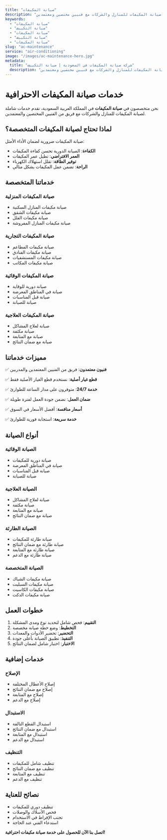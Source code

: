 ```yaml
---
title: "صيانة المكيفات"
description: "خدمات صيانة المكيفات للمنازل والشركات مع فنيين مختصين ومعتمدين"
keywords:
  - "صيانة المكيفات"
  - "صيانة التكييف"
  - "صيانة المكيفات"
  - "صيانة التكييف"
  - "صيانة المكيفات"
slug: "ac-maintenance"
service: "air-conditioning"
image: "/images/ac-maintenance-hero.jpg"
metadata:
  title: "شركة صيانة المكيفات في السعودية | صيانة التكييف"
  description: "أفضل شركة صيانة مكيفات في السعودية. صيانة المكيفات للمنازل والشركات مع فنيين مختصين ومعتمدين."
---
```


# خدمات صيانة المكيفات الاحترافية

نحن متخصصون في **صيانة المكيفات** في المملكة العربية السعودية، نقدم خدمات شاملة لصيانة المكيفات للمنازل والشركات مع فريق من الفنيين المختصين والمعتمدين.

## لماذا تحتاج لصيانة المكيفات المتخصصة؟

صيانة المكيفات ضرورية لضمان الأداء الأمثل:

- **الكفاءة**: الصيانة الدورية تحسن كفاءة المكيفات
- **العمر الافتراضي**: تطيل عمر المكيفات
- **توفير الطاقة**: تقلل استهلاك الكهرباء
- **الراحة**: تضمن عمل المكيفات بشكل مثالي

## خدماتنا المتخصصة

### صيانة المكيفات المنزلية
- صيانة مكيفات المنازل السكنية
- صيانة مكيفات الشقق
- صيانة مكيفات الفلل
- صيانة مكيفات المنازل المفروشة

### صيانة المكيفات التجارية
- صيانة مكيفات المطاعم
- صيانة مكيفات الفنادق
- صيانة مكيفات المستشفيات
- صيانة مكيفات المكاتب

### صيانة المكيفات الوقائية
- صيانة دورية للوقاية
- صيانة في المناطق المعرضة
- صيانة قبل المناسبات
- صيانة للصيانة

### صيانة المكيفات العلاجية
- صيانة لعلاج المشاكل
- صيانة مكثفة
- صيانة مع المتابعة
- صيانة مع ضمان النتائج

## مميزات خدماتنا

✅ **فنيون معتمدون**: فريق من الفنيين المعتمدين والمدربين

✅ **قطع غيار أصلية**: نستخدم قطع الغيار الأصلية فقط

✅ **خدمة 24/7**: متوفرون على مدار الساعة للطوارئ

✅ **ضمان العمل**: نضمن جودة العمل لفترة طويلة

✅ **أسعار منافسة**: أفضل الأسعار في السوق

✅ **خدمة سريعة**: استجابة فورية للطوارئ

## أنواع الصيانة

### الصيانة الوقائية
- صيانة دورية للمكيفات
- صيانة في المناطق المعرضة
- صيانة قبل المناسبات
- صيانة للصيانة

### الصيانة العلاجية
- صيانة لعلاج المشاكل
- صيانة مكثفة
- صيانة مع المتابعة
- صيانة مع ضمان النتائج

### الصيانة الطارئة
- صيانة طارئة للمكيفات
- صيانة طارئة مع ضمان النتائج
- صيانة طارئة مع المتابعة
- صيانة طارئة مع الدعم

### الصيانة المتخصصة
- صيانة مكيفات الشباك
- صيانة مكيفات السبليت
- صيانة مكيفات الكاسيت
- صيانة مكيفات الدكت

## خطوات العمل

1. **التقييم**: فحص شامل لتحديد نوع ومدى المشكلة
2. **التخطيط**: وضع خطة صيانة مخصصة
3. **التحضير**: تحضير الأدوات والمعدات
4. **التنفيذ**: تطبيق الصيانة بأعلى جودة
5. **الاختبار**: اختبار شامل لضمان النتائج

## خدمات إضافية

### الإصلاح
- إصلاح الأعطال المختلفة
- إصلاح مع ضمان النتائج
- إصلاح مع المتابعة
- إصلاح مع الدعم

### الاستبدال
- استبدال القطع التالفة
- استبدال مع ضمان النتائج
- استبدال مع المتابعة
- استبدال مع الدعم

### التنظيف
- تنظيف شامل للمكيفات
- تنظيف مع ضمان النتائج
- تنظيف مع المتابعة
- تنظيف مع الدعم

## نصائح للعناية

- تنظيف دوري للمكيفات
- فحص الأسلاك والوصلات
- تجنب الإفراط في الاستخدام
- استدعاء الفني عند الحاجة

**اتصل بنا الآن للحصول على خدمة صيانة مكيفات احترافية!**
